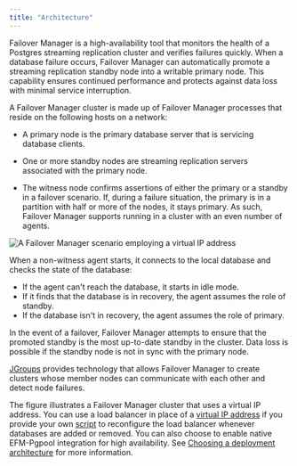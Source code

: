 ```yaml
---
title: "Architecture"
---
```


<div id="failover_manager_overview" class="registered_link"></div>

Failover Manager is a high-availability tool that monitors the health
of a Postgres streaming replication cluster and verifies failures
quickly. When a database failure occurs, Failover Manager can
automatically promote a streaming replication standby node into a
writable primary node. This capability ensures continued performance and protects
against data loss with minimal service interruption.

A Failover Manager cluster is made up of Failover Manager processes
that reside on the following hosts on a network:

-   A primary node is the primary database server that is servicing
    database clients.

-   One or more standby nodes are streaming replication servers
    associated with the primary node.

-   The witness node confirms assertions of either the primary or a
    standby in a failover scenario. If, during a failure situation, the
    primary is in a partition with half or more of the nodes,
    it stays primary. As such, Failover Manager supports running in
    a cluster with an even number of agents.


![A Failover Manager scenario employing a virtual IP address](images/failover_manager_overview.png)

When a non-witness agent starts, it connects to the local database and checks the state of the database:

-   If the agent can't reach the database, it starts in idle mode.
-   If it finds that the database is in recovery, the agent assumes the role of standby.
-   If the database isn't in recovery, the agent assumes the role of primary.

In the event of a failover, Failover Manager attempts to ensure that the promoted standby is the most up-to-date standby in the cluster. Data loss is possible if the standby node is not in sync with the primary node.

[JGroups](http://www.jgroups.org/) provides technology that allows Failover Manager to create clusters whose member nodes can communicate with each other and detect node failures.

The figure illustrates a Failover Manager cluster that uses a virtual IP address. You can use a load balancer in place of a [virtual IP address](04_configuring_efm/05_using_vip_addresses/#using_vip_addresses) if you provide your own [script](04_configuring_efm/01_cluster_properties/#cluster_properties) to reconfigure the load balancer whenever databases are added or removed. You can also choose to enable native EFM-Pgpool integration for high availability. See [Choosing a deployment architecture](efm_deploy_arch) for more information.


